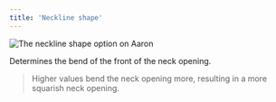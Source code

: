 ```yaml
---
title: 'Neckline shape'
---
```


![The neckline shape option on Aaron](./necklinebend.svg)

Determines the bend of the front of the neck opening.

> Higher values bend the neck opening more, resulting in a more squarish neck opening.
